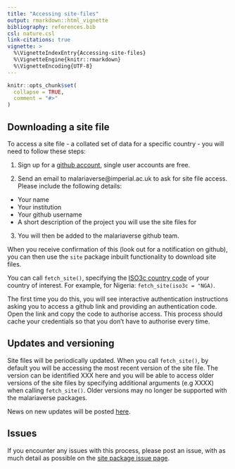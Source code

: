 ```yaml
---
title: "Accessing site-files"
output: rmarkdown::html_vignette
bibliography: references.bib
csl: nature.csl
link-citations: true
vignette: >
  %\VignetteIndexEntry{Accessing-site-files}
  %\VignetteEngine{knitr::rmarkdown}
  %\VignetteEncoding{UTF-8}
---
```


```r
knitr::opts_chunk$set(
  collapse = TRUE,
  comment = "#>"
)
```

## Downloading a site file

To access a site file - a collated set of data for a specific country - you will
need to follow these steps:

1. Sign up for a [github account](URL), single user accounts are free.

2. Send an email to malariaverse@imperial.ac.uk to ask for site file access. 
Please include the following details:

  * Your name
  * Your institution
  * Your github username
  * A short description of the project you will use the site files for
  
3. You will then be added to the malariaverse github team.

When you receive confirmation of this (look out for a notification on github), you
can then use the `site` package inbuilt functionality to download site files.

You can call `fetch_site()`, specifying the [ISO3c country code](URL) of your
country of interest. For example, for Nigeria: `fetch_site(iso3c = "NGA)`.

The first time you do this, you will see interactive authentication instructions
asking you to access a github link and providing an authentication code. Open
the link and copy the code to authorise access. This process should cache your
credentials so that you don't have to authorise every time.

## Updates and versioning

Site files will be periodically updated. When you call `fetch_site()`, by default
you will be accessing the most recent version of the site file. The version can
be identified XXX here and you will be able to access older versions of the site
files by specifying additional arguments (e.g XXXX) when calling `fetch_site()`.
Older versions may no longer be supported with the malariaverse packages.

News on new updates will be posted [here](URL).

## Issues

If you encounter any issues with this process, please post an issue, with as much
detail as possible on the [site package issue page](URL).

